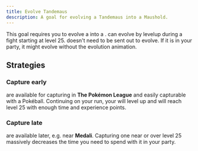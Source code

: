 ```yaml
---
title: Evolve Tandemaus
description: A goal for evolving a Tandemaus into a Maushold.
---
```



This goal requires you to evolve a <Pokemon name="Tandemaus" /> into a <Pokemon name="maushold-family-of-four" displayName="Maushold" />.
<Pokemon name="Tandemaus" /> can evolve by levelup during a fight starting at level 25.
<Pokemon name="Tandemaus" /> doesn't need to be sent out to evolve.
If it is in your party, it might evolve without the evolution animation.

## Strategies

### Capture early

<Pokemon name="Tandemaus" /> are available for capturing in **The Pokémon League** and easily capturable with a Pokéball.
Continuing on your run, your <Pokemon name="Tandemaus" /> will level up and will reach level 25 with enough time and experience points.

### Capture late

<Pokemon name="Tandemaus" /> are available later, e.g. near **Medali**.
Capturing one near or over level 25 massively decreases the time you need to spend with it in your party.
